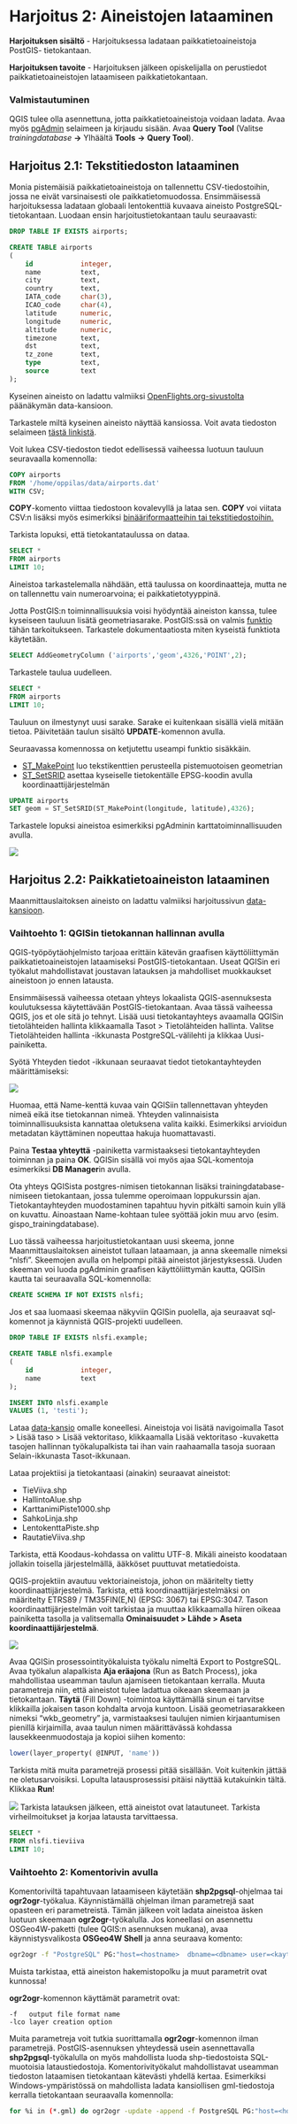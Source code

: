# Harjoitus 2: Aineistojen lataaminen

**Harjoituksen sisältö** - Harjoituksessa ladataan paikkatietoaineistoja PostGIS- tietokantaan.

**Harjoituksen tavoite** - Harjoituksen jälkeen opiskelijalla on perustiedot paikkatietoaineistojen lataamiseen paikkatietokantaan.

### Valmistautuminen

QGIS tulee olla asennettuna, jotta paikkatietoaineistoja voidaan ladata. Avaa myös [pgAdmin](/pgadmin) selaimeen ja kirjaudu sisään.  Avaa **Query Tool** (Valitse _trainingdatabase_ **->** Ylhäältä **Tools** **->** **Query Tool**).

## Harjoitus 2.1: Tekstitiedoston lataaminen

Monia pistemäisiä paikkatietoaineistoja on tallennettu CSV-tiedostoihin, jossa ne eivät varsinaisesti ole paikkatietomuodossa. Ensimmäisessä harjoituksessa ladataan globaali lentokenttiä kuvaava aineisto PostgreSQL-tietokantaan. Luodaan ensin harjoitustietokantaan taulu seuraavasti:

::: code-box
``` sql
DROP TABLE IF EXISTS airports;

CREATE TABLE airports
(
    id            integer,
    name          text,
    city          text,
    country       text,
    IATA_code     char(3),
    ICAO_code     char(4),
    latitude      numeric,
    longitude     numeric,
    altitude      numeric,
    timezone      text,
    dst           text,
    tz_zone       text,
    type          text,
    source        text
);
```
:::

Kyseinen aineisto on ladattu valmiiksi [OpenFlights.org-sivustolta](http://openflights.org/data.html) päänäkymän data-kansioon.

Tarkastele miltä kyseinen aineisto näyttää kansiossa. Voit avata tiedoston selaimeen [tästä linkistä](/data/airports.dat).

Voit lukea CSV-tiedoston tiedot edellisessä vaiheessa luotuun tauluun seuravaalla komennolla:


::: code-box
``` sql
COPY airports
FROM '/home/oppilas/data/airports.dat'
WITH CSV;
```
:::


**COPY**-komento viittaa tiedostoon kovalevyllä ja lataa sen. **COPY** voi viitata CSV:n lisäksi myös esimerkiksi [binääriformaatteihin tai tekstitiedostoihin.](https://www.postgresql.org/docs/11/sql-copy.html)

Tarkista lopuksi, että tietokantataulussa on dataa.

::: code-box
``` sql
SELECT *
FROM airports
LIMIT 10;
```
:::

Aineistoa tarkastelemalla nähdään, että taulussa on koordinaatteja, mutta ne on tallennettu vain numeroarvoina; ei paikkatietotyyppinä.

Jotta PostGIS:n toiminnallisuuksia voisi hyödyntää aineiston kanssa, tulee kyseiseen tauluun lisätä geometriasarake. PostGIS:ssä on valmis [funktio](https://postgis.net/docs/AddGeometryColumn.html) tähän tarkoitukseen. Tarkastele dokumentaatiosta miten kyseistä funktiota käytetään.

::: code-box
``` sql
SELECT AddGeometryColumn ('airports','geom',4326,'POINT',2);
```
:::

Tarkastele taulua uudelleen.

::: code-box
``` sql
SELECT *
FROM airports
LIMIT 10;
```
:::

Tauluun on ilmestynyt uusi sarake. Sarake ei kuitenkaan sisällä vielä mitään tietoa. Päivitetään taulun sisältö **UPDATE**-komennon avulla.

Seuraavassa komennossa on ketjutettu useampi funktio sisäkkäin.

-   [ST_MakePoint](https://postgis.net/docs/ST_MakePoint.html) luo tekstikenttien perusteella pistemuotoisen geometrian
-   [ST_SetSRID](https://postgis.net/docs/ST_SetSRID.html) asettaa kyseiselle tietokentälle EPSG-koodin avulla koordinaattijärjestelmän

::: code-box
``` sql
UPDATE airports
SET geom = ST_SetSRID(ST_MakePoint(longitude, latitude),4326);
```
:::

Tarkastele lopuksi aineistoa esimerkiksi pgAdminin karttatoiminnallisuuden avulla.

![](img/pgadmin_geom.png)

## Harjoitus 2.2: Paikkatietoaineiston lataaminen

Maanmittauslaitoksen aineisto on ladattu valmiiksi harjoitussivun [data-kansioon](/data).

### Vaihtoehto 1: QGISin tietokannan hallinnan avulla

QGIS-työpöytäohjelmisto tarjoaa erittäin kätevän graafisen käyttöliittymän paikkatietoaineistojen lataamiseksi PostGIS-tietokantaan. Useat QGISin eri työkalut mahdollistavat joustavan latauksen ja mahdolliset muokkaukset aineistoon jo ennen latausta.

Ensimmäisessä vaiheessa otetaan yhteys lokaalista QGIS-asennuksesta koulutuksessa käytettävään PostGIS-tietokantaan. Avaa tässä vaiheessa QGIS, jos et ole sitä jo tehnyt. Lisää uusi tietokantayhteys avaamalla QGISin tietolähteiden hallinta klikkaamalla Tasot \> Tietolähteiden hallinta. Valitse Tietolähteiden hallinta -ikkunasta PostgreSQL-välilehti ja klikkaa Uusi-painiketta.

Syötä Yhteyden tiedot -ikkunaan seuraavat tiedot tietokantayhteyden määrittämiseksi:

![](img/yhteyspg.png)

Huomaa, että Name-kenttä kuvaa vain QGISiin tallennettavan yhteyden nimeä eikä itse tietokannan nimeä. Yhteyden valinnaisista toiminnallisuuksista kannattaa oletuksena valita kaikki. Esimerkiksi arvioidun metadatan käyttäminen nopeuttaa hakuja huomattavasti.

Paina **Testaa yhteyttä** -painiketta varmistaaksesi tietokantayhteyden toiminnan ja paina **OK**. QGISin sisällä voi myös ajaa SQL-komentoja esimerkiksi **DB Manager**in avulla.

Ota yhteys QGISista postgres-nimisen tietokannan lisäksi trainingdatabase-nimiseen tietokantaan, jossa tulemme operoimaan loppukurssin ajan. Tietokantayhteyden muodostaminen tapahtuu hyvin pitkälti samoin kuin yllä on kuvattu. Ainoastaan Name-kohtaan tulee syöttää jokin muu arvo (esim. gispo_trainingdatabase).

Luo tässä vaiheessa harjoitustietokantaan uusi skeema, jonne Maanmittauslaitoksen aineistot tullaan lataamaan, ja anna skeemalle nimeksi "nlsfi". Skeemojen avulla on helpompi pitää aineistot järjestyksessä. Uuden skeeman voi luoda pgAdminin graafisen käyttöliittymän kautta, QGISin kautta tai seuraavalla SQL-komennolla:

::: code-box
``` sql
CREATE SCHEMA IF NOT EXISTS nlsfi;
```
:::

Jos et saa luomaasi skeemaa näkyviin QGISin puolella, aja seuraavat sql- komennot ja käynnistä QGIS-projekti uudelleen.

::: code-box
``` sql
DROP TABLE IF EXISTS nlsfi.example;

CREATE TABLE nlsfi.example
(
    id            integer,
    name          text
);
```
:::

::: code-box
``` sql
INSERT INTO nlsfi.example
VALUES (1, 'testi');
```
:::

Lataa [data-kansio](/data/Maastokartta_1m.zip) omalle koneellesi. Aineistoja voi lisätä navigoimalla Tasot \> Lisää taso \> Lisää vektoritaso, klikkaamalla Lisää vektoritaso -kuvaketta tasojen hallinnan työkalupalkista tai ihan vain raahaamalla tasoja suoraan Selain-ikkunasta Tasot-ikkunaan.

Lataa projektiisi ja tietokantaasi (ainakin) seuraavat aineistot:

-   TieViiva.shp
-   HallintoAlue.shp
-   KarttanimiPiste1000.shp
-   SahkoLinja.shp
-   LentokenttaPiste.shp
-   RautatieViiva.shp

::: hint-box
Tarkista, että Koodaus-kohdassa on valittu UTF-8. Mikäli aineisto koodataan jollakin toisella järjestelmällä, ääkköset puuttuvat metatiedoista.
:::

QGIS-projektiin avautuu vektoriaineistoja, johon on määritelty tietty koordinaattijärjestelmä. Tarkista, että koordinaattijärjestelmäksi on määritelty ETRS89 / TM35FIN(E,N) (EPSG: 3067) tai EPSG:3047. Tason koordinaattijärjestelmän voit tarkistaa ja muuttaa klikkaamalla hiiren oikeaa painiketta tasolla ja valitsemalla **Ominaisuudet \> Lähde \> Aseta koordinaattijärjestelmä**.

![](img/qgistasot.png)

Avaa QGISin prosessointityökaluista työkalu nimeltä Export to PostgreSQL. Avaa työkalun alapalkista **Aja eräajona** (Run as Batch Process), joka mahdollistaa useamman taulun ajamiseen tietokantaan kerralla. Muuta parametreja niin, että aineistot tulee ladattua oikeaan skeemaan ja tietokantaan. **Täytä** (Fill Down) -toimintoa käyttämällä sinun ei tarvitse klikkailla jokaisen tason kohdalta arvoja kuntoon. Lisää geometriasarakkeen nimeksi "wkb_geometry" ja, varmistaaksesi taulujen nimien kirjaantumisen pienillä kirjaimilla, avaa taulun nimen määrittävässä kohdassa lausekkeenmuodostaja ja kopioi siihen komento:

::: code-box
``` sql
lower(layer_property( @INPUT, 'name'))
```
:::

Tarkista mitä muita parametrejä prosessi pitää sisällään. Voit kuitenkin jättää ne oletusarvoisiksi. Lopulta latausprosessisi pitäisi näyttää kutakuinkin tältä. Klikkaa **Run**!

![](img/batchrun.png) Tarkista latauksen jälkeen, että aineistot ovat latautuneet. Tarkista virheilmoitukset ja korjaa latausta tarvittaessa.

::: code-box
``` sql
SELECT *
FROM nlsfi.tieviiva
LIMIT 10;
```
:::

### Vaihtoehto 2: Komentorivin avulla

Komentoriviltä tapahtuvaan lataamiseen käytetään **shp2pgsql**-ohjelmaa tai **ogr2ogr**-työkalua. Käynnistämällä ohjelman ilman parametrejä saat opasteen eri parametreistä. Tämän jälkeen voit ladata aineistoa äsken luotuun skeemaan **ogr2ogr**-työkalulla. Jos koneellasi on asennettu OSGeo4W-paketti (tulee QGIS:n asennuksen mukana), avaa käynnistysvalikosta **OSGeo4W Shell** ja anna seuraava komento:

::: commandline-box
``` sh
ogr2ogr -f "PostgreSQL" PG:"host=<hostname>  dbname=<dbname> user=<kayttaja> password=<salasana>" <dir>\tiedostonimi.shp -lco SCHEMA=nlsfi
```
:::

Muista tarkistaa, että aineiston hakemistopolku ja muut parametrit ovat kunnossa!

**ogr2ogr**-komennon käyttämät parametrit ovat:

::: commandline-box
```         
-f   output file format name
-lco layer creation option
```
:::

Muita parametreja voit tutkia suorittamalla **ogr2ogr**-komennon ilman parametrejä. PostGIS-asennuksen yhteydessä usein asennettavalla **shp2pgsql**-työkalulla on myös mahdollista luoda shp-tiedostoista SQL-muotoisia lataustiedostoja. Komentorivityökalut mahdollistavat useamman tiedoston lataamisen tietokantaan kätevästi yhdellä kertaa. Esimerkiksi Windows-ympäristössä on mahdollista ladata kansiollisen gml-tiedostoja kerralla tietokantaan seuraavalla komennolla:

::: commandline-box
``` sh
for %i in (*.gml) do ogr2ogr -update -append -f PostgreSQL PG:"host=<hostname> port=5432 dbname=<tietokantanimi> user=<kayttaja> password=<salasana> schemas=gml" %i
```
:::